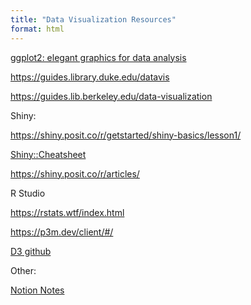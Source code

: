 ```yaml
---
title: "Data Visualization Resources"
format: html
---
```


[ggplot2: elegant graphics for data analysis](https://github.com/hadley/ggplot2-book)

<https://guides.library.duke.edu/datavis>

<https://guides.lib.berkeley.edu/data-visualization>

Shiny:

<https://shiny.posit.co/r/getstarted/shiny-basics/lesson1/>

[Shiny::Cheatsheet](shiny.pdf)

<https://shiny.posit.co/r/articles/>

R Studio

<https://rstats.wtf/index.html>

<https://p3m.dev/client/#/>

[D3 github](https://github.com/d3/d3-selection/blob/main/README.md#selection_data)

Other:

[Notion Notes](https://www.notion.so/2657638f253f803ca190d10ff51f5eb3?v=2657638f253f806abd50000ca683ddf3&source=copy_link)

